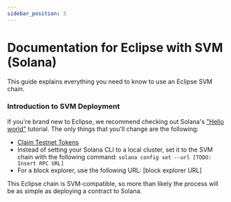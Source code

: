 ```yaml
---
sidebar_position: 3
---
```


# Documentation for Eclipse with SVM (Solana)

This guide explains everything you need to know to use an Eclipse SVM chain.

### Introduction to SVM Deployment

If you're brand new to Eclipse, we recommend checking out Solana's ["Hello world"](https://github.com/solana-labs/example-helloworld) tutorial.
The only things that you'll change are the following:
- [Claim Testnet Tokens](./claim_testnet_tokens.mdx) 
- Instead of setting your Solana CLI to a local cluster, set it to the SVM chain with the following command: `solana config set --url [TODO: Insert RPC URL]`
- For a block explorer, use the following URL: [block explorer URL]

This Eclipse chain is SVM-compatible, so more than likely the process will be as simple as deploying a contract to Solana.